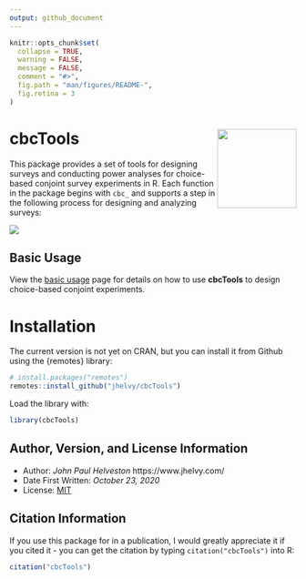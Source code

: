 ```yaml
---
output: github_document
---
```


<!-- README.md is generated from README.Rmd. Please edit that file -->

```r
knitr::opts_chunk$set(
  collapse = TRUE,
  warning = FALSE,
  message = FALSE,
  comment = "#>",
  fig.path = "man/figures/README-",
  fig.retina = 3
)
```

# cbcTools <a href='https://jhelvy.github.io/cbcTools/'><img src='man/figures/logo.png' align="right" style="height:139px;"/></a>

This package provides a set of tools for designing surveys and conducting power analyses for choice-based conjoint survey experiments in R. Each function in the package begins with `cbc_` and supports a step in the following process for designing and analyzing surveys:

![](man/figures/program_diagram.png)

## Basic Usage

View the [basic usage](https://jhelvy.github.io/cbcTools/articles/basic_usage.html) page for details on how to use **cbcTools** to design choice-based conjoint experiments.

# Installation

The current version is not yet on CRAN, but you can install it from
Github using the {remotes} library:

```r
# install.packages("remotes")
remotes::install_github("jhelvy/cbcTools")
```

Load the library with:

```r
library(cbcTools)
```

## Author, Version, and License Information

- Author: *John Paul Helveston* https://www.jhelvy.com/
- Date First Written: *October 23, 2020*
- License: [MIT](https://github.com/jhelvy/cbcTools/blob/master/LICENSE.md)

## Citation Information

If you use this package for in a publication, I would greatly appreciate it if you cited it - you can get the citation by typing `citation("cbcTools")` into R:

```r
citation("cbcTools")
```
